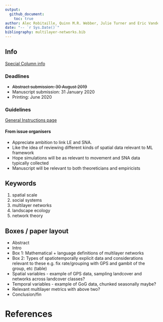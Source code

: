 ```yaml
---
output: 
  github_document:
    toc: true
author: Alec Robitaille, Quinn M.R. Webber, Julie Turner and Eric Vander Wal
date: "-- `r Sys.Date()`"
bibliography: multilayer-networks.bib
---
```



## Info
[Special Column info](https://academic.oup.com/CZ/pages/animal_social_system)

### Deadlines
* ~~Abstract submission: 30 August 2019~~
* Manuscript submission: 31 January 2020
* Printing: June 2020


### Guidelines
[General Instructions page](https://academic.oup.com/cz/pages/General_Instructions)

#### From issue organisers

* Appreciate ambition to link LE and SNA.
* Like the idea of reviewing different kinds of spatial data relevant to ML framework
* Hope simulations will be as relevant to movement and SNA data typically collected
* Manuscript will be relevant to both theoreticians and empiricists


## Keywords

1. spatial scale
1. social systems
1. multilayer networks
1. landscape ecology
1. network theory


## Boxes / paper layout

* Abstract
* Intro
* Box 1: Mathematical + language definitions of multilayer networks
* Box 2: Types of spatiotemporally explicit data and considerations relevant to these e.g. fix rate/grouping with GPS and gambit of the group, etc (table)
* Spatial variables - example of GPS data, sampling landcover and networks across landcover classes?
* Temporal variables - example of GoG data, chunked seasonally maybe?
* Relevant multilayer metrics with above two? 
* Conclusion/fin


# References
